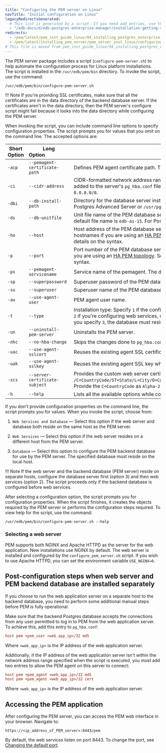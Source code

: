 ```yaml
---
title: "Configuring the PEM server on Linux"
navTitle: "Initial configuration on Linux"
legacyRedirectsGenerated:
  # This list is generated by a script. If you need add entries, use the `legacyRedirects` key.
  - "/edb-docs/d/edb-postgres-enterprise-manager/installation-getting-started/linux-installation-guide/8.0/configuring_the_pem_server_on_linux.html"
redirects:
  - /pem/latest/pem_inst_guide_linux/04_installing_postgres_enterprise_manager/05_configuring_the_pem_server_on_linux/
  - /pem/latest/installing_pem_server/pem_server_inst_linux/configuring_the_pem_server_on_linux/
# This file is moved from pem_inst_guide_linux/04_installing_postgres_enterprise_manager
---
```


The PEM server package includes a script (`configure-pem-server.sh`) to help automate the configuration process for Linux platform installations. The script is installed in the `/usr/edb/pem/bin` directory. To invoke the script, use the command:

```shell
/usr/edb/pem/bin/configure-pem-server.sh
```

!!! Note
    If you're providing SSL certificates, make sure that all the certificates are in the data directory of the backend database server. If the certificates aren't in the data directory, then the PEM server's configure script might fail because it looks into the data directory while configuring the PEM server.


When invoking the script, you can include command line options to specify configuration properties. The script prompts you for values that you omit on the command line. The accepted options are:

| Short Option  | Long Option&nbsp;&nbsp;&nbsp;&nbsp;&nbsp;&nbsp;&nbsp;&nbsp;&nbsp;&nbsp;&nbsp;&nbsp;&nbsp;&nbsp;&nbsp;&nbsp;&nbsp;&nbsp;                               | Description                                                                                                                                                                                                                                                                         |
|---------------|--------------------------|-------------------------------------------------------------------------------------------------------------------------------------------------------------------------------------------------------------------------------------------------------------------------------------|
| `-acp` | `--pemagent-certificate-path`  | Defines PEM agent certificate path. The default is `/root/.pem`.                                                                                                                                                                                                                    |
| `-ci`  | `--cidr-address`               | CIDR-formatted network address range that agents connect to the server from, to be added to the server's `pg_hba.conf` file, for example, `192.168.1.0/24`. The default is `0.0.0.0/0`.                                                                                             |
| `-dbi` | `--db-install-path`            | Directory for the database server installation, for example, `/usr/edb/as15` for EDB Postgres Advanced Server or `/usr/pgsql-15` for PostgreSQL.                                                                                                                                    |
| `-ds`  | `--db-unitfile`                | Unit file name of the PEM database server. For EDB Postgres Advanced Server, the default file name is `edb-as-15`. For PostgreSQL, it's `postgresql-15`.                                                                                                                            |
| `-ho`  | `--host`                       | Host address of the PEM database server. This can be a comma-separated list of IPs or hostnames if you are using an [HA PEM topology](/pem/10/considerations/ha_pem). See the [libpq documentation](https://www.postgresql.org/docs/current/libpq-connect.html#LIBPQ-MULTIPLE-HOSTS) for more details on the syntax.                                                                                                                                                                                                                                            |
| `-p`   | `--port`                       | Port number of the PEM database server. This can be a comma-separated list of ports if you are using an [HA PEM topology](/pem/10/considerations/ha_pem). See the [libpq documentation](https://www.postgresql.org/docs/current/libpq-connect.html#LIBPQ-MULTIPLE-HOSTS) for more details on the syntax.                                                                                                                                                                                                                                            |
| `-ps`  | `--pemagent-servicename`       | Service name of the pemagent. The default value is `pemagent`.                                                                                                                                                                                                                      |
| `-sp`  | `--superpassword`              | Superuser password of the PEM database server. This value is required.                                                                                                                                                                                                              |
| `-su`  | `--superuser`                  | Superuser name of the PEM database server.                                                                                                                                                                                                                                          |
| `-au`  | `--use-agent-user`             | PEM agent user name.                                                                                                                                                                                                                                                                |
| `-t`   | `--type`                       | Installation type: Specify `1` if the configuration is for web services and backend database, `2` if you're configuring web services, or `3` if you're configuring the backend database. If you specify `3`, the database must reside on the local host.                            |
| `-un`  | `--uninstall-pem-server`       | Uninstalls the PEM server.                                                                                                                                                                                                                                                          |
| `-nhc` | `--no-hba-change`              | Skips the changes done to `pg_hba.conf` and `pg_config` files.                                                                                                                                                                                                                      |
| `-uac` | `--use-agent-sslcert`          | Reuses the existing agent SSL certificate while configuring the PEM server.                                                                                                                                                                                                         |
| `-uak` | `--use-agent-sslkey`           | Reuses the existing agent SSL key while configuring the PEM server.                                                                                                                                                                                                                 |
| `-scs` | `--server-certificate-subject` | Provides the custom web server certificate subject. The format is `/C=CountryCode/ST=State/L=City/O=Company/CN=Hostname/emailAddress=user@company.com`. Provide the `C=CountryCode` as `Alpha-2` code. |
| `-h`   | `--help`                       | Lists all the available options while configuring the PEM server.                                                                                                                                                                                                                   |

If you don't provide configuration properties on the command line, the script prompts you for values. When you invoke the script, choose from:

1.  `Web Services and Database` &mdash; Select this option if the web server and database both reside on the same host as the PEM server.

2.  `Web Services` &mdash; Select this option if the web server resides on a different host from the PEM server.

3.  `Database` &mdash; Select this option to configure the PEM backend database for use by the PEM server. The specified database must reside on the local host.

!!! Note
    If the web server and the backend database (PEM server) reside on separate hosts, configure the database server first (option 3) and then web services (option 2). The script proceeds only if the backend database is configured before web services.

After selecting a configuration option, the script prompts you for configuration properties. When the script finishes, it creates the objects required by the PEM server or performs the configuration steps required. To view help for the script, use the command:

```shell
/usr/edb/pem/bin/configure-pem-server.sh --help
```

### Selecting a web server

PEM supports both NGINX and Apache HTTPD as the server for the web application. New installations use NGINX by default. The web server is installed and configured by the `configure_pem_server.sh` script. 
If you wish to use Apache HTTPD, you can set the environment variable `USE_NGINX=0`.

## Post-configuration steps when web server and PEM backend database are installed separately

If you choose to run the web application server on a separate host to the backend database, you need to perform some additional manual steps before PEM is fully operational.

Make sure that the backend Postgres database accepts the connections from any user permitted to log in to PEM from the web application server. To achieve this, add this entry to `pg_hba.conf`: 

```ini
host pem +pem_user <web_app_ip>/32 md5
```
Where `<web_app_ip>` is the IP address of the web application server.

Additionally, if the IP address of the web application server isn't within the network address range specified when the script is executed, you must add two entries to allow the PEM agent on this server to connect:


```ini
host pem +pem_agent <web_app_ip>/32 md5
host pem +pem_agent <web_app_ip>/32 cert
```

Where `<web_app_ip>` is the IP address of the web application server.

## Accessing the PEM application

After configuring the PEM server, you can access the PEM web interface in your browser. Navigate to:

```text
https://<ip_address_of_PEM_server>:8443/pem
```

By default, the web services listen on port 8443. To change the port, see [Changing the default port](../changing_default_port).
